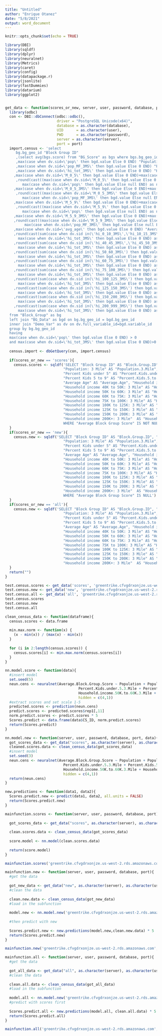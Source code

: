 ```yaml
---
title: "Untitled"
author: "Enrique Otanez"
date: "5/8/2021"
output: word_document
---
```


```r
knitr::opts_chunk$set(echo = TRUE)
```

```r
library(DBI)
library(sqldf)
library(dplyr)
library(neuralnet)
library(Metrics)
library(caret)
library(config)
library(datapackage.r)
library(jsonlite)
library(fastDummies)
library(datarium)
library(ggplot2)


get_data <- function(scores_or_new, server, user, password, database, port){
  library(odbc)
  con <- DBI::dbConnect(odbc::odbc(),
                        driver = "PostgreSQL Unicode(x64)",
                        database = as.character(database),
                        UID      = as.character(user),
                        PWD      = as.character(password),
                        server = as.character(server),
                        port = port)
  import.census <- 'select
     bg.bg_geo_id "Block Group ID"
     ,(select avg(bgs.score) from "BG_Score" as bgs where bgs.bg_geo_id=bg.bg_geo_id) "Average Block Group Score"
     ,max(case when dv.sid=\'pop\' then bgd.value Else 0 END) "Population"
     ,max(case when dv.sid=\'pop_MF_3MS\' then bgd.value Else 0 END) "Population: 3 Mile"
     ,max(case when dv.sid=\'hi_tot_3MS\' then bgd.value Else 0 END) "Households: 3 Mile"
    ,max(case when dv.sid=\'M_0_5\' then bgd.value Else 0 END)+max(case when dv.sid=\'F_0_5\' then bgd.value Else 0 END) "Kids under 5"
     ,round(cast((max(case when dv.sid=\'M_0_5\' then bgd.value Else 0 END)+max(case when dv.sid=\'F_0_5\' then bgd.value Else 0 END)) /
        max(case when dv.sid=\'pop\' then bgd.value Else null END) as numeric),3) "Percent Kids under 5"
    ,max(case when dv.sid=\'M_0_5_3MS\' then bgd.value Else 0 END)+max(case when dv.sid=\'F_0_5_3MS\' then bgd.value Else 0 END) "Kids under 5: 3 Mile"
     ,round(cast((max(case when dv.sid=\'M_0_5_3MS\' then bgd.value Else 0 END)+max(case when dv.sid=\'F_0_5_3MS\' then bgd.value Else 0 END)) /
        max(case when dv.sid=\'pop_MF_3MS\' then bgd.value Else null END) as numeric),3) "Percent Kids under 5: 3 Mile"
    ,max(case when dv.sid=\'M_5_9\' then bgd.value Else 0 END)+max(case when dv.sid=\'F_5_9\' then bgd.value Else 0 END) "Kids 5 to 9"
     ,round(cast((max(case when dv.sid=\'M_5_9\' then bgd.value Else 0 END)+max(case when dv.sid=\'F_5_9\' then bgd.value Else 0 END)) /
        max(case when dv.sid=\'pop\' then bgd.value Else null END) as numeric),3) "Percent Kids 5 to 9"
    ,max(case when dv.sid=\'M_5_9_3MS\' then bgd.value Else 0 END)+max(case when dv.sid=\'F_5_9_3MS\' then bgd.value Else 0 END) "Kids 5 to 9: 3 Mile"
    ,round(cast((max(case when dv.sid=\'M_5_9_3MS\' then bgd.value Else 0 END)+max(case when dv.sid=\'F_5_9_3MS\' then bgd.value Else 0 END)) /
         max(case when dv.sid=\'pop_MF_3MS\' then bgd.value Else null END) as numeric),3)  "Percent Kids 5 to 9: 3 Mile"
    ,max(case when dv.sid=\'avg_age\' then bgd.value Else 0 END) "Average Age"
    ,round(cast(sum(case when dv.sid in(\'hi_0_10_3MS\',\'hi_10_15_3MS\',\'hi_15_20_3MS\',\'hi_20_25_3MS\',\'hi_25_30_3MS\',\'hi_30_35_3MS\',\'hi_35_40_3MS\')      then bgd.value  else 0 END) /
      max(case when dv.sid=\'hi_tot_3MS\' then bgd.value Else 0 END) as numeric),3) "Household income under 40K: 3 Mile"
    ,round(cast(sum(case when dv.sid in(\'hi_40_45_3MS\',\'hi_45_50_3MS\') then bgd.value  else 0 END) /
      max(case when dv.sid=\'hi_tot_3MS\' then bgd.value Else 0 END) as numeric),3) "Household income 40K to 50K: 3 Mile"
    ,round(cast(sum(case when dv.sid in(\'hi_50_60_3MS\') then bgd.value  else 0 END) /
      max(case when dv.sid=\'hi_tot_3MS\' then bgd.value Else 0 END) as numeric),3) "Household income 50K to 60K: 3 Mile"
    ,round(cast(sum(case when dv.sid in(\'hi_60_75_3MS\') then bgd.value  else 0 END) /
      max(case when dv.sid=\'hi_tot_3MS\' then bgd.value Else 0 END) as numeric),3) "Household income 60K to 75K: 3 Mile"
    ,round(cast(sum(case when dv.sid in(\'hi_75_100_3MS\') then bgd.value  else 0 END) /
      max(case when dv.sid=\'hi_tot_3MS\' then bgd.value Else 0 END) as numeric),3) "Household income 75K to 100K: 3 Mile"
    ,round(cast(sum(case when dv.sid in(\'hi_100_125_3MS\') then bgd.value  else 0 END) /
      max(case when dv.sid=\'hi_tot_3MS\' then bgd.value Else 0 END) as numeric),3) "Household income 100K to 125K: 3 Mile"
    ,round(cast(sum(case when dv.sid in(\'hi_125_150_3MS\') then bgd.value  else 0 END) /
      max(case when dv.sid=\'hi_tot_3MS\' then bgd.value Else 0 END) as numeric),3) "Household income 125K to 150K: 3 Mile"
    ,round(cast(sum(case when dv.sid in(\'hi_150_200_3MS\') then bgd.value  else 0 END) /
      max(case when dv.sid=\'hi_tot_3MS\' then bgd.value Else 0 END) as numeric),3) "Household income 150K to 200K: 3 Mile"
    ,round(cast(sum(case when dv.sid in(\'hi_200_999_3MS\') then bgd.value  else 0 END) /
      max(case when dv.sid=\'hi_tot_3MS\' then bgd.value Else 0 END) as numeric),3) "Household income 200K+: 3 Mile"
  from "Block_Group" as bg
  left join "BG_Data" as bgd on bg.bg_geo_id = bgd.bg_geo_id
  inner join "Demo_Var" as dv on dv.full_variable_id=bgd.variable_id
  group by bg.bg_geo_id
  having
  max(case when dv.sid=\'pop\' then bgd.value Else 0 END) > 0
  and max(case when dv.sid=\'hi_tot_3MS\' then bgd.value Else 0 END)>0'
  
  census.import <- dbGetQuery(con, import.census)
  
  if(scores_or_new == 'scores'){
    census.scores <- sqldf('SELECT "Block Group ID" AS "Block.Group.ID", "Average Block Group Score" AS "Average.Block.Group.Score", Population, 
                           "Population: 3 Mile" AS "Population.3.Mile", "Households: 3 Mile" AS "Households.3.Mile", 
                           "Percent Kids under 5" AS "Percent.Kids.under.5", "Percent Kids under 5: 3 Mile" AS "Percent.Kids.under.5.3.Mile", 
                           "Percent Kids 5 to 9" AS "Percent.Kids.5.to.9", "Percent Kids 5 to 9: 3 Mile" AS "Percent.Kids.5.to.9.3 Mile", 
                           "Average Age" AS "Average.Age", "Household income under 40K: 3 Mile" AS "Household.income.under.40K.3Mile", 
                           "Household income 40K to 50K: 3 Mile" AS "Household.income.40K.to.50K.3.Mile", 
                           "Household income 50K to 60K: 3 Mile" AS "Household.income.50K.to.60K.3.Mile", 
                           "Household income 60K to 75K: 3 Mile" AS "Household.income.60K.to.75K.3.Mile", 
                           "Household income 75K to 100K: 3 Mile" AS "Household.income.75K.to.100K.3.Mile", 
                           "Household income 100K to 125K: 3 Mile" AS "Household.income.100:.125K.3.Mile", 
                           "Household income 125K to 150K: 3 Mile" AS "Household.income.125K.to.150K.3.Mile", 
                           "Household income 150K to 200K: 3 Mile" AS "Household.income.150K.to.200K.3.Mile", 
                           "Household income 200K+: 3 Mile"  AS "Household.income.200K+.3Mile"FROM "census.import" 
                           WHERE "Average Block Group Score" IS NOT NULL')
  }
  if(scores_or_new == 'new'){
    census.new <- sqldf('SELECT "Block Group ID" AS "Block.Group.ID", "Average Block Group Score" AS "Average.Block.Group.Score", Population, 
                           "Population: 3 Mile" AS "Population.3.Mile", "Households: 3 Mile" AS "Households.3.Mile", 
                           "Percent Kids under 5" AS "Percent.Kids.under.5", "Percent Kids under 5: 3 Mile" AS "Percent.Kids.under.5.3.Mile", 
                           "Percent Kids 5 to 9" AS "Percent.Kids.5.to.9", "Percent Kids 5 to 9: 3 Mile" AS "Percent.Kids.5.to.9.3 Mile", 
                           "Average Age" AS "Average.Age", "Household income under 40K: 3 Mile" AS "Household.income.under.40K.3Mile", 
                           "Household income 40K to 50K: 3 Mile" AS "Household.income.40K.to.50K.3.Mile", 
                           "Household income 50K to 60K: 3 Mile" AS "Household.income.50K.to.60K.3.Mile", 
                           "Household income 60K to 75K: 3 Mile" AS "Household.income.60K.to.75K.3.Mile", 
                           "Household income 75K to 100K: 3 Mile" AS "Household.income.75K.to.100K.3.Mile", 
                           "Household income 100K to 125K: 3 Mile" AS "Household.income.100:.125K.3.Mile", 
                           "Household income 125K to 150K: 3 Mile" AS "Household.income.125K.to.150K.3.Mile", 
                           "Household income 150K to 200K: 3 Mile" AS "Household.income.150K.to.200K.3.Mile", 
                           "Household income 200K+: 3 Mile"  AS "Household.income.200K+.3Mile"FROM "census.import" 
                           WHERE "Average Block Group Score" IS NULL')
  }
  if(scores_or_new == 'all'){
    census.new <- sqldf('SELECT "Block Group ID" AS "Block.Group.ID", "Average Block Group Score" AS "Average.Block.Group.Score", Population, 
                           "Population: 3 Mile" AS "Population.3.Mile", "Households: 3 Mile" AS "Households.3.Mile", 
                           "Percent Kids under 5" AS "Percent.Kids.under.5", "Percent Kids under 5: 3 Mile" AS "Percent.Kids.under.5.3.Mile", 
                           "Percent Kids 5 to 9" AS "Percent.Kids.5.to.9", "Percent Kids 5 to 9: 3 Mile" AS "Percent.Kids.5.to.9.3 Mile", 
                           "Average Age" AS "Average.Age", "Household income under 40K: 3 Mile" AS "Household.income.under.40K.3Mile", 
                           "Household income 40K to 50K: 3 Mile" AS "Household.income.40K.to.50K.3.Mile", 
                           "Household income 50K to 60K: 3 Mile" AS "Household.income.50K.to.60K.3.Mile", 
                           "Household income 60K to 75K: 3 Mile" AS "Household.income.60K.to.75K.3.Mile", 
                           "Household income 75K to 100K: 3 Mile" AS "Household.income.75K.to.100K.3.Mile", 
                           "Household income 100K to 125K: 3 Mile" AS "Household.income.100:.125K.3.Mile", 
                           "Household income 125K to 150K: 3 Mile" AS "Household.income.125K.to.150K.3.Mile", 
                           "Household income 150K to 200K: 3 Mile" AS "Household.income.150K.to.200K.3.Mile", 
                           "Household income 200K+: 3 Mile"  AS "Household.income.200K+.3Mile"FROM "census.import"')
  }
  return("")
}

test.census.scores <- get_data('scores', 'greentrike.cfvgdrxonjze.us-west-2.rds.amazonaws.com', 'sss', 'fdsfd', 'TEST', 5432)
test.census.new <- get_data('new', 'greentrike.cfvgdrxonjze.us-west-2.rds.amazonaws.com', 'fds', 'sfds', 'TEST', 5432)
test.census.all <- get_data('all', 'greentrike.cfvgdrxonjze.us-west-2.rds.amazonaws.com', 'fds', 'ssfds', 'TEST', 5432)
test.census.scores
test.census.new
test.census.all
```


```r
clean_census_data <- function(dataframe){
  census.scores <- data.frame
  
  min.max.norm <- function(x) {
    (x - min(x)) / (max(x) - min(x))
  }
  
  for (i in 2:length(census.scores)) {
    census.scores[i] <- min.max.norm(census.scores[i])
  }
}
```


```r
nn.model.score <- function(data){
  #insert model
  set.seed(5)
  neun.cens <- neuralnet(Average.Block.Group.Score ~ Population + Population.3.Mile + Households.3.Mile + Percent.Kids.under.5 + 
                                  Percent.Kids.under.5.3.Mile + Percent.Kids.5.to.9 + Average.Age + Household.income.40K.to.50K.3.Mile + 
                                  Household.income.50K.to.60K.3.Mile + Household.income.60K.to.75K.3.Mile, data = cens.train, linear.output = T, 
                                  hidden = c(4,1))
  #extract scores and set scale 1-5
  predicted.scores <- prediction(neun.cens)
  predict.scores <- predicted.scores$rep1[,11]
  norm.predict.scores <- predict.scores * 5
  Scores.predict <- data.frame(data$CS_ID, norm.predict.scores)
  return(Scores.predict)
}
```


```r
nn.model.new <- function(server, user, password, database, port, data){
  got_scores_data <- get_data("scores", as.character(server), as.character(user), as.character(password), as.character(database), port)
  cleaned.scores.data <- clean_census_data(got_scores_data)
  #insert model
  set.seed(3)
  neun.cens <- neuralnet(Average.Block.Group.Score ~ Population + Population.3.Mile + Households.3.Mile + Percent.Kids.under.5 + 
                           Percent.Kids.under.5.3.Mile + Percent.Kids.5.to.9 + Average.Age + Household.income.40K.to.50K.3.Mile + 
                           Household.income.50K.to.60K.3.Mile + Household.income.60K.to.75K.3.Mile, data = cens.train, linear.output = T, 
                           hidden = c(4,1))
  return(neun.cens)
}
```


```r
new.predictions <- function(data1, data2){
  Scores.predict.new <- predict(data1, data2, all.units = FALSE)
  return(Scores.predict.new)
}
```


```r
mainfunction.scores <- function(server, user, password, database, port){
  
  got_scores_data <- get_data("scores", as.character(server), as.character(user), as.character(password), as.character(database), port)
  
  clean.scores.data <- clean_census_data(got_scores_data)
  
  score.model <- nn.model(clean.scores.data)
  
  return(score.model)
}

mainfunction.scores('greentrike.cfvgdrxonjze.us-west-2.rds.amazonaws.com', 'fds', 'sfds', 'TEST', 5432)
```


```r
mainfunction.new <- function(server, user, password, database, port){
  #get the data
  
  got_new_data <- get_data("new", as.character(server), as.character(user), as.character(password), as.character(database), port)
  #clean the data
  
  clean.new.data <- clean_census_data(got_new_data)
  #load in the subfunction
  
  model.new <- nn.model.new('greentrike.cfvgdrxonjze.us-west-2.rds.amazonaws.com', 'fds', 'fds', 'TEST', 5432)
  
  #then predict with new
  
  Scores.predict.new <- new.predictions(model.new,clean.new.data) * 5
  return(Scores.predict.new)
}

mainfunction.new('greentrike.cfvgdrxonjze.us-west-2.rds.amazonaws.com', 'fds', 'fds', 'TEST', 5432)
```


```r
mainfunction.all <- function(server, user, password, database, port){
  #get the data
  
  got_all_data <- get_data("all", as.character(server), as.character(user), as.character(password), as.character(database), port)
  #clean the data
  
  clean.all.data <- clean_census_data(got_all_data)
  #load in the subfunction
  
  model.all <- nn.model.new('greentrike.cfvgdrxonjze.us-west-2.rds.amazonaws.com', 'sdf', 'fds', 'TEST', 5432)
  #predict with scores first
  
  Scores.predict.all <- new.predictions(model.all, clean.all.data) * 5
  return(Scores.predict.all)
}

mainfunction.all('greentrike.cfvgdrxonjze.us-west-2.rds.amazonaws.com', 'fds', 'sdf', 'TEST', 5432)

```

